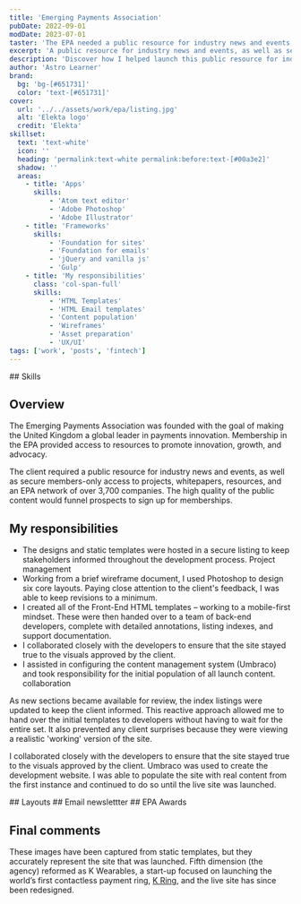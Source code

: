 ```yaml
---
title: 'Emerging Payments Association'
pubDate: 2022-09-01
modDate: 2023-07-01
taster: 'The EPA needed a public resource for industry news and events, as well as members-only access to projects, whitepapers, and resources across a network of over 3,700 businesses.'
excerpt: 'A public resource for industry news and events, as well as secure members-only access to projects, whitepapers, resources'
description: 'Discover how I helped launch this public resource for industry news and events, whitepapers, and resources - all within a network of over 3,700 businesses.'
author: 'Astro Learner'
brand: 
  bg: 'bg-[#651731]'
  color: 'text-[#651731]'
cover:
  url: '../../assets/work/epa/listing.jpg'
  alt: 'Elekta logo'
  credit: 'Elekta'
skillset:
  text: 'text-white'
  icon: ''
  heading: 'permalink:text-white permalink:before:text-[#00a3e2]'
  shadow: ''
  areas:
    - title: 'Apps'
      skills:
          - 'Atom text editor'
          - 'Adobe Photoshop'
          - 'Adobe Illustrator'
    - title: 'Frameworks'
      skills:
          - 'Foundation for sites'
          - 'Foundation for emails'
          - 'jQuery and vanilla js'
          - 'Gulp'
    - title: 'My responsibilities'
      class: 'col-span-full'
      skills:
          - 'HTML Templates'
          - 'HTML Email templates'
          - 'Content population'
          - 'Wireframes'
          - 'Asset preparation'
          - 'UX/UI'
tags: ['work', 'posts', 'fintech']
---
```



<Skills skillset={frontmatter.skillset} bg={frontmatter.brand.bg} >
## Skills
</Skills>


<BlockPicture src={laptop_iphone_front} class="my-0" alt="Laptop and iPhone image showing Emerging Payments Association website" credit={frontmatter.title} wrapper={true} />


## Overview

The Emerging Payments Association was founded with the goal of making the United Kingdom a global leader in payments innovation. Membership in the EPA provided access to resources to promote innovation, growth, and advocacy.

The client required a public resource for industry news and events, as well as secure members-only access to projects, whitepapers, resources, and an EPA network of over 3,700 companies. The high quality of the public content would funnel prospects to sign up for memberships.

## My responsibilities

-   The designs and static templates were hosted in a secure listing to keep stakeholders informed throughout the development process. <span class="label label--info !m-0">Project management</span>
-   Working from a brief wireframe document, I used Photoshop to design six core layouts. Paying close attention to the client's feedback, I was able to keep revisions to a minimum.
-   I created all of the Front-End HTML templates – working to a mobile-first mindset. These were then handed over to a team of back-end developers, complete with detailed annotations, listing indexes, and support documentation.
-   I collaborated closely with the developers to ensure that the site stayed true to the visuals approved by the client.
-   I assisted in configuring the content management system (Umbraco) and took responsibility for the initial population of all launch content. <span class="label label--info !m-0">collaboration</span>


As new sections became available for review, the index listings were updated to keep the client informed. This reactive approach allowed me to hand over the initial templates to developers without having to wait for the entire set. It also prevented any client surprises because they were viewing a realistic 'working' version of the site.

I collaborated closely with the developers to ensure that the site stayed true to the visuals approved by the client.
Umbraco was used to create the development website. I was able to populate the site with real content from the first instance and continued to do so until the live site was launched.

<Gallery collection='gScreens' data={data} >
<Fragment slot="title">
## Layouts
</Fragment>

</Gallery>

<Gallery collection='gEmail' data={data} >
<Fragment slot="title">
## Email newslettter
</Fragment>

</Gallery>

<Gallery collection='gAwards' data={data} >
<Fragment slot="title">
## EPA Awards
</Fragment>

</Gallery>

## Final comments

These images have been captured from static templates, but they accurately represent the site that was launched. Fifth dimension (the agency) reformed as K Wearables, a start-up focused on launching the world’s first contactless payment ring, [K Ring](/work/mykring), and the live site has since been redesigned.

